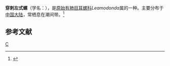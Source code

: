 {{Speciesbox
| taxon = Leamodonda punctatostriata
| binomial_authority = (H. A. Adams)
}}
'''穿刺左式螺'''（学名：''{{lang|la|Leamodonda punctatostriata}}''），是[[原始有肺目|原始有肺目]][[耳螺科|耳螺科]]''Leamodonda''属的一种。主要分布于[[中国大陆|中国大陆]]，常栖息在潮间带。<ref>{{cite web|url=http://shell.sinica.edu.tw/chinese/shellbase_detail.php?science_no=6123|title=国际贝库：穿刺左式螺|publisher=台湾贝类资料库|accessdate=2009-08-11}}</ref>

== 参考文献 ==
{{reflist}}

{{Taxonbar}}
[[Category:耳螺科|C]]